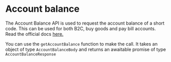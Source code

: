 # Account balance

The Account Balance API is used to request the account balance of a short code. This can be used for both B2C, buy goods and pay bill accounts. Read the official docs [here.](https://developer.safaricom.co.ke/APIs/Reversal)

You can use the `getAccountBalance` function to make the call. It takes an object of type `AccountBalanceBody` and returns an awaitable promise of type `AccountBalanceResponse`
